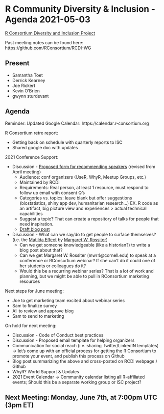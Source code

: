 # R Community Diversity & Inclusion - Agenda 2021-05-03

[R Consortium Diversity and Inclusion Project](https://www.r-consortium.org/projects/r-community-diversity-and-inclusion)

Past meeting notes can be found here: https://github.com/RConsortium/RCDI-WG

## Present

- Samantha Toet
- Derrick Kearney
- Joe Rickert
- Kevin O’Brien 
- gwynn sturdevant

## Agenda

Reminder: Updated Google Calendar: https://calendar.r-consortium.org

R Consortium retro report:

  - Getting back on schedule with quarterly reports to ISC
  - Shared google doc with updates 
  
2021 Conference Support:

  - Discussion - [Proposed form for recommending speakers](https://docs.google.com/forms/d/1QMkvjdhLTj6qSe2bmUsltt41zfSu9qJg7fCybueaXuo/edit) (revised from April meeting)
    - Audience: conf organizers (UseR, WhyR, Meetup Groups, etc.)
    - Maintained by RCDI
    - Requirements: Real person, at least 1 resource, must respond to follow up email with consent Q’s
    - Categories vs. topics: leave blank but offer suggestions (biostatistics, shiny app dev, humanitarian research…) EX. R code as an artifact, big picture view and experiences > actual technical capabilities 
    - Suggest a topic? That can create a repository of talks for people that need inspiration.
    - [Draft blog post](https://docs.google.com/document/d/1L3Gg30UWrpxwsV8xvpTigDvpydyEzA9vosEGhMDFp74/edit?usp=sharing)

  - Discussion - What can we say/do to get people to surface themselves? (i.e. the [Matilda Effect](https://en.wikipedia.org/wiki/Matilda_effect) by  [Margaret W. Rossiter](https://en.wikipedia.org/wiki/Margaret_W._Rossiter))
    - Can we get someone knowledgeable (like a historian?) to write a blog post about that? 
    - Can we get Margaret W. Rossiter (mwr4@cornell.edu) to speak at a conference or RConsortium webinar? If she can’t do it could one of her students or colleagues do it? 
    - Would this be a recurring webinar series? That is a lot of work and planning, but we might be able to pull in RConsortium marketing resources 

Next steps for June meeting:

- Joe to get marketing team excited about webinar series
- Sam to finalize survey
- All to review and approve blog
- Sam to send to marketing 

On hold for next meeting: 

  - Discussion - Code of Conduct best practices 
  - Discussion - Proposed email template for helping organizers 
  - Communication for social reach (i.e. sharing Twitter/LinkedIN templates) -> let’s come up with an official process for getting the R Consortium to promote your event, and publish this process on Github 
  - Blog post summarizing the above and cross-posted on RCDI webpage / Github 
  - WhyR? World Support & Updates
  - 2021 Event Calendar -> Community calendar listing all R-affiliated events; Should this be a separate working group or ISC project? 


## Next Meeting: Monday, June 7th, at 7:00pm UTC (3pm ET)
